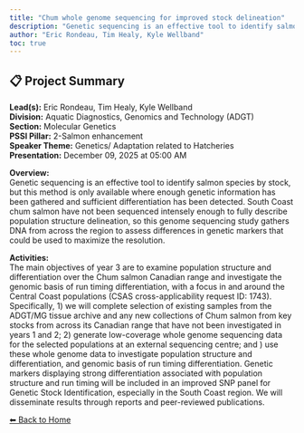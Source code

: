 ```yaml
---
title: "Chum whole genome sequencing for improved stock delineation"
description: "Genetic sequencing is an effective tool to identify salmon species by stock, but this method is only available where enough genetic information has been gathered and sufficient differentiation has been detected. South Coast chum salmon have not been sequenced intensely enough to fully describe population structure delineation, so this genome sequencing study gathers DNA from across the region to assess differences in genetic markers that could be used to maximize the resolution."
author: "Eric Rondeau, Tim Healy, Kyle Wellband"
toc: true
---
```


## 📋 Project Summary

**Lead(s):** Eric Rondeau, Tim Healy, Kyle Wellband  
**Division:** Aquatic Diagnostics, Genomics and Technology (ADGT)  
**Section:** Molecular Genetics  
**PSSI Pillar:** 2-Salmon enhancement  
**Speaker Theme:** Genetics/ Adaptation related to Hatcheries  
**Presentation:** December 09, 2025 at 05:00 AM  

**Overview:**  
Genetic sequencing is an effective tool to identify salmon species by stock, but this method is only available where enough genetic information has been gathered and sufficient differentiation has been detected. South Coast chum salmon have not been sequenced intensely enough to fully describe population structure delineation, so this genome sequencing study gathers DNA from across the region to assess differences in genetic markers that could be used to maximize the resolution.   

**Activities:**  
The main objectives of year 3 are to examine population structure and differentiation over the Chum salmon Canadian range and investigate the genomic basis of run timing differentiation, with a focus in and around the Central Coast populations (CSAS cross-applicability request ID: 1743). Specifically, 1) we will complete selection of existing samples from the ADGT/MG tissue archive and any new collections of Chum salmon from key stocks from across its Canadian range that have not been investigated in years 1 and 2; 2) generate low-coverage whole genome sequencing data for the selected populations at an external sequencing centre; and ) use these whole genome data to investigate population structure and differentiation, and genomic basis of run timing differentiation. Genetic markers displaying strong differentiation associated with population structure and run timing will be included in an improved SNP panel for Genetic Stock Identification, especially in the South Coast region. We will disseminate results through reports and peer-reviewed publications.

[⬅ Back to Home](../index.qmd)
